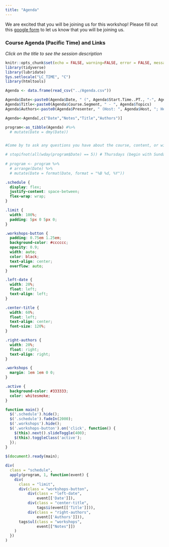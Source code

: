 ```yaml
---
title: "Agenda"
---
```


We are excited that you will be joining us for this workshop! Please fill out this [google form](https://docs.google.com/forms/d/e/1FAIpQLSd6yThLtJLjAICFzvOkPGoAou3aJcD-4s-7uhVFfQI3hVaoMQ/viewform?usp=sf_link) to let us know that you will be joining us. 

### Course Agenda (Pacific Time) and Links

*Click on the title to see the session description*

```r
knitr::opts_chunk$set(echo = FALSE, warning=FALSE, error = FALSE, message = FALSE)
library(tidyverse)
library(lubridate)
Sys.setlocale("LC_TIME", "C")
library(htmltools)
```

```r
Agenda <- data.frame(read_csv("../Agenda.csv"))

Agenda$Date<-paste0(Agenda$Date, " (", Agenda$Start.Time..PT., "-", Agenda$End.Time..PT., ")")
Agenda$Title<-paste0(Agenda$Course.Segment, " - ", Agenda$Topics)
Agenda$Authors<-paste0(Agenda$Presenter, " (Host: ", Agenda$Host, "; Help: ", Agenda$Chat.Q.A, ")")

Agenda<-Agenda[,c("Date","Notes","Title","Authors")]

program<-as_tibble(Agenda) #%>%
  # mutate(Date = dmy(Date))


#Come by to ask any questions you have about the course, content, or with specific questions about issues you have in your own analyses.

# stopifnot(all(wday(program$Date) == 5)) # Thursdays (begin with Sundays)
          
# program <- program %>%
  # arrange(Date) %>%
  # mutate(Date = format(Date, format = "%B %d, %Y"))
```


```css
.schedule {
  display: flex;
  justify-content: space-between;
  flex-wrap: wrap;
}

.limit {
  width: 100%;
  padding: 5px 0 5px 0;
}

.workshops-button {
  padding: 0.75em 1.25em;
  background-color: #cccccc;
  opacity: 0.9;
  width: auto;
  color: black;
  text-align: center;
  overflow: auto;
}

.left-date {
  width: 20%;
  float: left;
  text-align: left;
}

.center-title {
  width: 60%;
  float: left;
  text-align: center;
  font-size: 120%;
}

.right-authors {
  width: 20%;
  float: right;
  text-align: right;
}

.workshops {
  margin: 1em 1em 0 0;
}

.active {
  background-color: #333333;
  color: whitesmoke;
}
```

```js
function main() {
  $('.schedule').hide();
  $('.schedule').fadeIn(2000);
  $('.workshops').hide();
  $('.workshops-button').on('click', function() {
    $(this).next().slideToggle(400);
    $(this).toggleClass('active');
  });
}
 
$(document).ready(main);
```


```r
div(
  class = "schedule",
  apply(program, 1, function(event) {
    div(
      class = "limit",
      div(class = "workshops-button", 
          div(class = "left-date", 
              event[['Date']]),
          div(class = "center-title", 
              tags$i(event[['Title']])),
          div(class = "right-authors",
              event[['Authors']])),
      tags$ul(class = "workshops",
              event[["Notes"]])
    )
  })
) 
```

<br>

